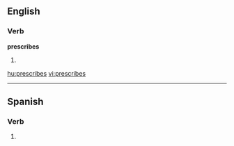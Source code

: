 
==English==

===Verb===
'''prescribes'''

# {{third-person singular of|[[prescribe]]}}

[[hu:prescribes]]
[[vi:prescribes]]

----

==Spanish==

===Verb===
{{es-verb-form|prescribir}}

# {{es-verb form of|ending=ir|mood=indicative|tense=present|pers=2|formal=no|number=singular|[[prescribir]]}}
{{rfc-auto}}